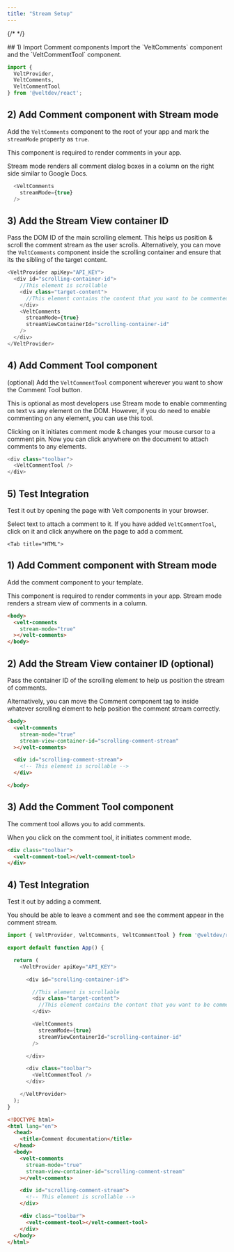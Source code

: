 ```yaml
---
title: "Stream Setup"
---
```

{/* <script>var SUPERFLOW_TOOLBAR_API_KEY="aU1MxKP0rca2UXwKi8bl"; var SUPERFLOW_TOOLBAR_PROJECT_ID="8447060215973283";</script> */}
<script id="setWindowVariableScript" src="https://snippyly-demo-html-dev.web.app/set-window-variable.js?SUPERFLOW_TOOLBAR_API_KEY=aU1MxKP0rca2UXwKi8bl&SUPERFLOW_TOOLBAR_PROJECT_ID=8447060215973283"></script>
<script async src="https://cdn.jsdelivr.net/npm/@usesuperflow/toolbar/superflow.min.js"></script>

<Tabs>
  <Tab title="React / Next.js">
## 1) Import Comment components
Import the `VeltComments` component and the `VeltCommentTool` component.

```js
import {
  VeltProvider,
  VeltComments,
  VeltCommentTool
} from '@veltdev/react';
```

## 2) Add Comment component with Stream mode

Add the `VeltComments` component to the root of your app and mark the `streamMode` property as `true`.

This component is required to render comments in your app.

Stream mode renders all comment dialog boxes in a column on the right side similar to Google Docs.

```js
  <VeltComments
    streamMode={true}
  />
```

## 3) Add the Stream View container ID

Pass the DOM ID of the main scrolling element. This helps us position & scroll the comment stream as the user scrolls.
Alternatively, you can move the `VeltComments` component inside the scrolling container and ensure that its the sibling of the target content.

```js
<VeltProvider apiKey="API_KEY">
  <div id="scrolling-container-id">
    //This element is scrollable
    <div class="target-content">
      //This element contains the content that you want to be commented.
    </div>
    <VeltComments
      streamMode={true}
      streamViewContainerId="scrolling-container-id"
    />
  </div>
</VeltProvider>
```

## 4) Add Comment Tool component

(optional) Add the `VeltCommentTool` component wherever you want to show the Comment Tool button.

This is optional as most developers use Stream mode to enable commenting on text vs any element on the DOM. However, if you do need to enable commenting on any element, you can use this tool.

Clicking on it initiates comment mode & changes your mouse cursor to a comment pin. Now you can click anywhere on the document to attach comments to any elements.

```js
<div class="toolbar">
  <VeltCommentTool />
</div>
```

## 5) Test Integration

Test it out by opening the page with Velt components in your browser.

Select text to attach a comment to it. If you have added `VeltCommentTool`, click on it and click anywhere on the page to add a comment.

  </Tab>
 


    <Tab title="HTML">
## 1) Add Comment component with Stream mode
Add the comment component to your template.

This component is required to render comments in your app. Stream mode renders a stream view of comments in a column.

```html
<body>
  <velt-comments
    stream-mode="true"
  ></velt-comments>
</body>
```

## 2) Add the Stream View container ID (optional)

Pass the container ID of the scrolling element to help us position the stream of comments.

Alternatively, you can move the Comment component tag to inside whatever scrolling element to help position the comment stream correctly.

```html
<body>
  <velt-comments
    stream-mode="true"
    stream-view-container-id="scrolling-comment-stream"
  ></velt-comments>

  <div id="scrolling-comment-stream">
    <!-- This element is scrollable -->
  </div>

</body>
```


## 3) Add the Comment Tool component

The comment tool allows you to add comments.

When you click on the comment tool, it initiates comment mode.

```html
<div class="toolbar">
  <velt-comment-tool></velt-comment-tool>
</div>
```

## 4) Test Integration

Test it out by adding a comment.

You should be able to leave a comment and see the comment appear in the comment stream.

  </Tab>
</Tabs>

<RequestExample>

```js React / Next.js
import { VeltProvider, VeltComments, VeltCommentTool } from '@veltdev/react';

export default function App() {

  return (
    <VeltProvider apiKey="API_KEY">

      <div id="scrolling-container-id">

        //This element is scrollable
        <div class="target-content">
          //This element contains the content that you want to be commented.
        </div>

        <VeltComments
          streamMode={true}
          streamViewContainerId="scrolling-container-id"
        />

      </div>

      <div class="toolbar">
        <VeltCommentTool />
      </div>

    </VeltProvider>
  );
}
```


```html HTML
<!DOCTYPE html>
<html lang="en">
  <head>
    <title>Comment documentation</title>
  </head>
  <body>
    <velt-comments
      stream-mode="true"
      stream-view-container-id="scrolling-comment-stream"
    ></velt-comments>

    <div id="scrolling-comment-stream">
      <!-- This element is scrollable -->
    </div>

    <div class="toolbar">
      <velt-comment-tool></velt-comment-tool>
    </div>
  </body>
</html>
```

</RequestExample>
